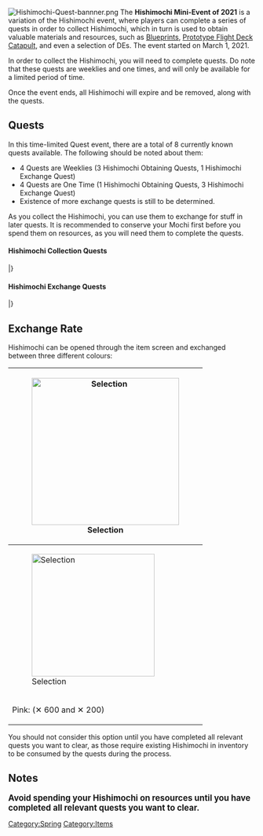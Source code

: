 [[File:Hishimochi-Quest-bannner.png|center]]
The '''Hishimochi Mini-Event of 2021''' is a variation of the Hishimochi event, where players can complete a series of quests in order to collect Hishimochi, which in turn is used to obtain valuable materials and resources, such as [[Blueprint]]s, [[Prototype Flight Deck Catapult]], and even a selection of DEs. The event started on March 1, 2021.

In order to collect the Hishimochi, you will need to complete quests. Do note that these quests are weeklies and one times, and will only be available for a limited period of time.

Once the event ends, all Hishimochi will expire and be removed, along with the quests.

==Quests==

In this time-limited Quest event, there are a total of 8 currently known quests available. The following should be noted about them:

* 4 Quests are Weeklies (3 Hishimochi Obtaining Quests, 1 Hishimochi Exchange Quest)
* 4 Quests are One Time (1 Hishimochi Obtaining Quests, 3 Hishimochi Exchange Quest)
* Existence of more exchange quests is still to be determined.

As you collect the Hishimochi, you can use them to exchange for stuff in later quests. It is recommended to conserve your Mochi first before you spend them on resources, as you will need them to complete the quests.

====Hishimochi Collection Quests====

{{ProtoQuestsHeader}}
{{ProtoQuests
| type = Sortie
| listnum = 2103 B1
| reqQuest = 
| reqQuest2 =
| reqQuest3 =
| namejp = 【桃の節句】鎮守府近海、春の安全確保作戦
| nameen = (Hinamatsuri Operation) Secure the waters near the naval base during spring!
| req = Hinamatsuri Operation: Organize a fleet that includes 3 Destroyers or Coastal Defense ships. Sortie into the Sea around the Nansei Islands, the Coastal Refinery Zone, the Seas Near the Naval Base, and the Sea Route Near Naval Base. Successfully complete each operation.

*Sortie a fleet that consists of 3 DD/DE and 3 XX and score a A-Rank victory at the boss nodes of 1-2, 1-3, 1-5. Reach the end point of 1-6 once.
| fuel =  300
| ammo = 300
| steel = 300
| bauxite = 0
| other = {{QuestRewardItem|Hishimochi}}<br/>'''Then choose between:'''<br/>{{QuestRewardEquip|25mm Single Autocannon Mount|qty=2}}{{QuestRewardItem|Development Material|qty=5}}{{QuestRewardEquip|Type 2 12cm Mortar Kai}} 
| notes = ''Weekly Quest'' </br> Time-limited Quest
| once  = 
}}
{{ProtoQuests
| type = Sortie
| listnum = 2103 B2
| reqQuest = 2103 B1
| reqQuest2 =
| reqQuest3 =
| namejp = 【桃の節句】南西諸島海域、春の戦闘哨戒！
| nameen = (Hinamatsuri Operation) Springtime combat patrols in the Nansei Islands sea!
| req = Hinamatsuri Operation: Organize a fleet that includes 4 Destroyers or Coastal Defense ships. Sortie into the Nansei Islands Coastal Waters, the Bashi Island Strait, and the Eastern Orel Bay. Capture and destroy the enemy fleet and secure control of each area!

*Sortie a fleet that consists of 4 DD/DE and 2 XX and score a S-Rank victory at the boss nodes of 2-1, 2-2, and 2-3, twice each.
| fuel = 0
| ammo = 500
| steel = 500
| bauxite = 0
| other = {{QuestRewardItem|Hishimochi|qty=2}}<br/>'''Then choose between:'''<br/>{{QuestRewardItem|Instant Repair Material|qty=5}}{{QuestRewardItem|Food Supply Ship Mamiya}}{{QuestRewardEquip|Type 3 Depth Charge Projector|qty=2}}
| notes = ''Weekly Quest'' </br> Time-limited Quest
| once  = 
}}
{{ProtoQuests
| type = Sortie
| listnum = 2103 B3
| reqQuest = 2103 B2
| reqQuest2 =
| reqQuest3 =
| namejp = 【桃の節句】春の決戦！敵機動部隊を叩け！
| nameen = (Hinamatsuri Operation)  Spring's decisive battle! Smash the enemy task force!
| req = Hinamatsuri Operation: Organize a powerful fleet that includes at least 1 Aircraft Carrier, 1 Heavy Cruiser or Aviation Cruiser and 1 Light Cruiser, then proceed to the Okinoshima Island, Combat Patrol Off Okinoshima, and the deepest part of Tawi-Tawi Anchorage Sea.
*Sortie a fleet that consists of 1 CV(B/L), 1 CA(V), 1 CL and 3XX and score a S-Rank victory at the boss nodes of 2-4, 2-5, and 7-2 (Part 2), twice each.
| fuel = 1000
| ammo = 1000
| steel = 0
| bauxite = 1000
| other = {{QuestRewardItem|Hishimochi|qty=4}}<br/>'''Then choose between:'''<br/>{{QuestRewardItem|Development Material|qty=10}}{{QuestRewardItem|Reinforcement Expansion}}{{QuestRewardItem|Medal}}
| notes =  Time-limited Quest
| once  =  True
}}
{{ProtoQuests
| type = Sortie
| listnum = 2103 B4
| reqQuest = 2103 B2
| reqQuest2 =
| reqQuest3 =
| namejp = 【桃の節句：拡張作戦】春の攻勢作戦！
| nameen = (Hinamatsuri Extra Operation) Spring's proactive battle operation!
| req = Hinamatsuri Extra Operation: Organize a powerful fleet and sortie into the Northern AL Waters, the Curry Ocean Ri-Lanka Island, and the Central Northern Offshore Sea of Peacock Island. Use the full power of your fleet to destroy the enemy fleet!
*Sortie any fleet and score a S-Rank victory at the boss nodes of 3-5, 4-5 and 6-4 once.
| fuel = 880
| ammo = 880
| steel = 880
| bauxite = 880
| other = {{QuestRewardItem|Hishimochi|qty=4}}<br/>'''Then choose between:'''<br/>{{Ship/Banner|Matsuwa}}</br>{{Ship/Banner|Sado}}</br>{{Ship/Banner|Tsushima}}</br>{{Ship/Banner|Fukae}}</br>{{Ship/Banner|Hirato}}
| notes = ''Weekly Quest'' </br> Time-limited Quest
| once  = 
}}
|}

====Hishimochi Exchange Quests====

{{ProtoQuestsHeader}}
{{ProtoQuests
| type = Modernization
| listnum = 2103 G1
| reqQuest = 
| reqQuest2 =
| reqQuest3 =
| namejp = 【桃の節句】菱餅改修：2021序
| nameen = (Hinamatsuri Operation) Hishimochi Modernization: 2021 Beginnings
| req = Hinamatsuri Operation: Prepare 2 Hishimochi. Successfully modernize a DD with 4 Mutsuki-class DDs at the same time.
* Mutsuki-class DDs are {{ShipLink|Mutsuki}}, {{ShipLink|Kisaragi}}, {{ShipLink|Yayoi}}, {{ShipLink|Uzuki}}, {{ShipLink|Satsuki}}, {{ShipLink|Minazuki}}, {{ShipLink|Fumizuki}}, {{ShipLink|Nagatsuki}}, {{ShipLink|Kikuzuki}}, {{ShipLink|Mikazuki}}, {{ShipLink|Mochizuki}}. 
| fuel =  0
| ammo = 0
| steel = 0
| bauxite = 0
| other = '''Choose between:'''<br/>{{QuestRewardItem|Instant Repair Material|qty=6}}{{QuestRewardItem|Improvement Material|qty=3}}{{QuestRewardItem|Food Supply Ship Irako|qty=3}}
| notes = Time-limited Quest </br> 2 Hishimochi will be consumed upon completion of this quest
| once  = 
}}
{{ProtoQuests
| type = Modernization
| listnum = 2103 G2
| reqQuest = 2103 G1
| reqQuest2 =
| reqQuest3 =
| namejp = 【桃の節句】菱餅改修：2021破
| nameen = (Hinamatsuri Operation) Hishimochi Modernization: 2021 Intermission
| req = Hinamatsuri Operation: Prepare 5 Hishimochi. Successfully modernize a Ayanami-class DD with 5 Fubuki-class DDs at the same time, twice.
* Ayanami-class DDs are {{ShipLink|Ayanami}}, {{ShipLink|Shikinami}}, {{ShipLink|Amagiri}}, {{ShipLink|Sagiri}}, {{ShipLink|Oboro}}, {{ShipLink|Akebono}}, {{ShipLink|Sazanami}}, {{ShipLink|Ushio}}.
* Fubuki-class DDs are {{ShipLink|Fubuki}}, {{ShipLink|Shirayuki}}, {{ShipLink|Hatsuyuki}}, {{ShipLink|Miyuki}}, {{ShipLink|Murakumo}}, {{ShipLink|Usugumo}}, {{ShipLink|Isonami}}, {{ShipLink|Uranami}}
| fuel =  0
| ammo = 0
| steel = 0
| bauxite = 0
| other = '''Choose between:'''<br/>{{QuestRewardItem|Remodel Blueprint}}{{QuestRewardItem|Action Report|qty=2}}{{QuestRewardItem|New Model Armament Material|qty=3}}
| notes = Time-limited Quest </br> 5 Hishimochi will be consumed upon completion of this quest
| once  = 
}}
{{ProtoQuests
| type = Modernization
| listnum = 2103 G3
| reqQuest = 2103 G1
| reqQuest2 =
| reqQuest3 =
| namejp = 【桃の節句】菱餅改修：2021週
| nameen = (Hinamatsuri Operation) Hishimochi Modernization: 2021 Weekly
| req = Hinamatsuri Operation: Prepare 3 Hishimochi, 20 Development Materials, 2400 Ammo and 2400 Steel.  Successfully modernize a CA with 4 CLs at the same time, twice.
| fuel = 500
| ammo = 0
| steel = 0
| bauxite = 500
| other = '''Choose between:'''<br/>{{QuestRewardItem|Development Material|qty=7}}{{QuestRewardItem|Improvement Material|qty=3}}{{QuestRewardEquip|Anti-torpedo Bulge (Medium)|qty=2}} <br/>'''Then choose between:'''<br/> {{QuestRewardItem|New Model Gun Mount Improvement Material}}  {{QuestRewardItem|New Model Aerial Armament Material}}  {{QuestRewardItem|New Model Rocket Development Material}}  
| notes = ''Weekly Quest''</br> Time-limited Quest </br> 3 Hishimochi, 20 Development Materials, 2400 Ammo and 2400 Steel will be consumed upon completion of this quest
| once  = 
}}
{{ProtoQuests
| type = Modernization
| listnum = 2103 G4
| reqQuest = 2103 G2
| reqQuest2 = 2103 B3
| reqQuest3 =
| namejp = 【桃の節句】菱餅改修：2021空
| nameen = (Hinamatsuri Operation) Hishimochi Modernization: 2021 Sky
| req = Hinamatsuri Operation: Prepare 7 Hishimochi, 90 Development Materials, 9000 fuel and 9000 bauxite. Successfully modernize a CV ship with 5 CVL at the same time, twice.
* Only CVs can work for the modernization process '''CVB will not work'''
| fuel =  0
| ammo = 0
| steel = 0
| bauxite = 0
| other = '''Choose between:'''<br/>{{QuestRewardItem|Prototype Flight Deck Catapult}}{{QuestRewardItem|Ne Type Engine|qty=2}}{{QuestRewardItem|New Technology Aircraft Blueprint|qty=4}}
| notes = Time-limited Quest </br> 7 Hishimochi, 9000 Fuel and bauxite and 90 Development Materials will be consumed upon completion of this quest
| once  = 
}}
|}

== Exchange Rate ==

Hishimochi can be opened through the item screen and exchanged between three different colours:

{| class="wikitable" 
|- style="font-weight:bold;"
! colspan="3" style="text-align:center;" | [[File:Mochi_selection_new.png|300px|Selection]]
|-
| [[File:Mochi_pink_new.png|250px|Selection]]
| [[File:Mochi_white_new.png|250px|Selection]]
| [[File:Mochi_green_new.png|250px|Selection]]
|- style="text-align:center;"
| style="text-align:left;" | Pink: ({{Fuel}}✕ 600 and {{Bauxite}}✕ 200)
| White: ([[Fatigue#Food_Supply_Ship_.22Irako.22|Irako]]✕ 1)
| Green: ([[File:Instant_repair_2.png|30px]]✕ 2 and [[file:Improvement Materials.png|30px]]✕ 1)
|}

You should not consider this option until you have completed all relevant quests you want to clear, as those require existing Hishimochi in inventory to be consumed by the quests during the process.

== Notes ==
<big>'''Avoid spending your Hishimochi on resources until you have completed all relevant quests you want to clear.'''</big>

{{Seasonal}}
[[Category:Spring]]
[[Category:Items]]